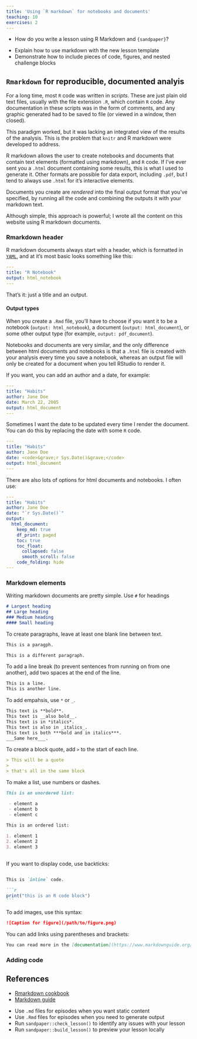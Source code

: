 ```yaml
---
title: 'Using `R markdown` for notebooks and documents'
teaching: 10
exercises: 2
---
```


:::::::::::::::::::::::::::::::::::::: questions 

- How do you write a lesson using R Markdown and `{sandpaper}`?

::::::::::::::::::::::::::::::::::::::::::::::::

::::::::::::::::::::::::::::::::::::: objectives

- Explain how to use markdown with the new lesson template
- Demonstrate how to include pieces of code, figures, and nested challenge blocks

::::::::::::::::::::::::::::::::::::::::::::::::


## `Rmarkdown` for reproducible, documented analyis

For a long time, most `R` code was written in *scripts*.  These are just plain old text files, usually with the file extension `.R`, which contain `R` code.  Any documentation in these scripts was in the form of comments, and any graphic generated had to be saved to file (or viewed in a window, then closed).

This paradigm worked, but it was lacking an integrated view of the results of the analysis.  This is the problem that `knitr` and R markdown were developed to address.

R markdown allows the user to create notebooks and documents that contain text elements (formatted using markdown), and `R` code. If I've ever sent you a `.html` document containing some results, this is what I used to generate it.  Other formats are possible for data export, including `.pdf`, but I tend to always use `.html` for it's interactive elements.

Documents you create are *rendered* into the final output format that you've specified, by running all the code and combining the outputs it with your markdown text.

Although simple, this approach is powerful; I wrote all the content on this website using R markdown documents.

### Rmarkdown header

R markdown documents always start with a header, which is formatted in [`YAML`](https://yaml.org/spec/1.2.2/), and at it's most basic looks something like this:

```yaml
---
title: "R Notebook"
output: html_notebook
---
```

That's it: just a title and an output.

::::::::::::::::: callout

#### Output types

When you create a `.Rmd` file, you'll have to choose if you want it to be a notebook (`output: html_notebook`), a document (`output: html_document`), or some other output type (for example, `output: pdf_document`).

Notebooks and documents are very similar, and the only difference between html documents and notebooks is that a `.html` file is created with your analysis every time you save a notebook, whereas an output file will only be created for a document when you tell RStudio to render it.

:::::::::::::::::::::::::

If you want, you can add an author and a date, for example:

```yaml
---
title: "Habits"
author: Jane Doe
date: March 22, 2005
output: html_document
---
```

Sometimes I want the date to be updated every time I render the document.  You can do this by replacing the date with some `R` code.

```yaml
---
title: "Habits"
author: Jane Doe
date: <code>&grave;r Sys.Date()&grave;</code>
output: html_document
---
```

There are also lots of options for html documents and notebooks.  I often use:

```yaml
---
title: "Habits"
author: Jane Doe
date: "`r Sys.Date()`"
output:
  html_document:
    keep_md: true
    df_print: paged
    toc: true
    toc_float:
      collapsed: false
      smooth_scroll: false
    code_folding: hide
---
```

### Markdown elements

Writing markdown documents are pretty simple.  Use `#` for headings

```markdown
# Largest heading
## Large heading
### Medium heading
#### Small heading
```

To create paragraphs, leave at least one blank line between text.

```markdown
This is a paragph.

This is a different paragraph.
```

To add a line break (to prevent sentences from running on from one another), add two spaces at the end of the line.

```markdown
This is a line.  
This is another line.
```

To add empahsis, use `*` or `_`.

```markdown
This text is **bold**.
This text is __also bold__.
This text is in *italics*.
This text is also in _italics_.
This text is both ***bold and in italics***.
___Same here___.
```

To create a block quote, add `>` to the start of each line.


```markdown
> This will be a quote
>
> that's all in the same block
```

To make a list, use numbers or dashes.

```markdown
This is an unordered list:

 - element a
 - element b
 - element c
 
This is an ordered list:

1. element 1
2. element 2
3. element 3
 
```

If you want to display code, use backticks:

````markdown

This is `inline` code.

```r
print("this is an R code block")
```

````

To add images, use this syntax:


```markdown
![Caption for figure](/path/to/figure.png)
```

You can add links using parentheses and brackets:

```markdown
You can read more in the [documentation](https://www.markdownguide.org/basic-syntax/)
```

### Adding code



## References

- [Rmarkdown cookbook](https://bookdown.org/yihui/rmarkdown-cookbook/)
- [Markdown guide](https://www.markdownguide.org/basic-syntax/)




::::::::::::::::::::::::::::::::::::: keypoints 

- Use `.md` files for episodes when you want static content
- Use `.Rmd` files for episodes when you need to generate output
- Run `sandpaper::check_lesson()` to identify any issues with your lesson
- Run `sandpaper::build_lesson()` to preview your lesson locally

::::::::::::::::::::::::::::::::::::::::::::::::

